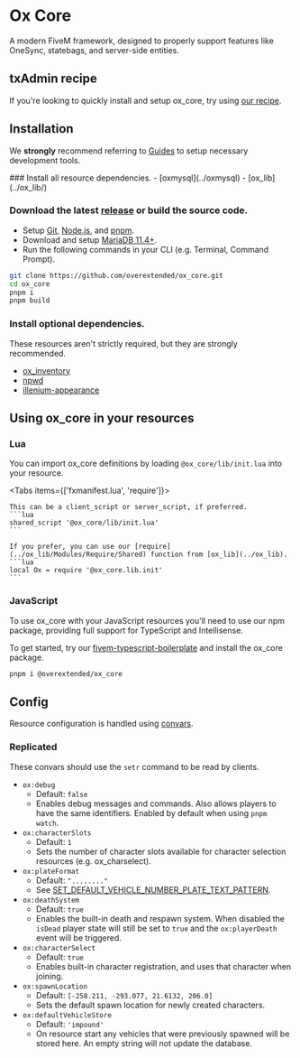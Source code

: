 
# Ox Core

<ResourceLinks repo="https://github.com/overextended/ox_core" />

A modern FiveM framework, designed to properly support features like OneSync, statebags, and server-side entities.

## txAdmin recipe

If you're looking to quickly install and setup ox_core, try using [our recipe](https://github.com/overextended/txAdminRecipe).

## Installation

<Callout type="info">

We **strongly** recommend referring to [Guides](../guides) to setup necessary development tools.

</Callout>

<Steps>
### Install all resource dependencies.
- [oxmysql](../oxmysql)
- [ox_lib](../ox_lib/)

### Download the latest [release](https://github.com/overextended/ox_core/releases/latest) or build the source code.

- Setup [Git](../guides/git), [Node.js](../guides/nodejs), and [pnpm](../guides/pnpm).
- Download and setup [MariaDB 11.4+](https://mariadb.com/downloads/community/community-server/).
- Run the following commands in your CLI (e.g. Terminal, Command Prompt).

```bash
git clone https://github.com/overextended/ox_core.git
cd ox_core
pnpm i
pnpm build
```

### Install optional dependencies.

These resources aren't strictly required, but they are strongly recommended.

- [ox_inventory](../ox_inventory/)
- [npwd](https://github.com/project-error/npwd)
- [illenium-appearance](https://github.com/iLLeniumStudios/illenium-appearance/archive/refs/heads/main.zip)

</Steps>

## Using ox_core in your resources

### Lua

You can import ox_core definitions by loading `@ox_core/lib/init.lua` into your resource.

<Tabs items={['fxmanifest.lua', 'require']}>
  <Tab>

    This can be a client_script or server_script, if preferred.
    ```lua
    shared_script '@ox_core/lib/init.lua'
    ```

  </Tab>
  <Tab>

    If you prefer, you can use our [require](../ox_lib/Modules/Require/Shared) function from [ox_lib](../ox_lib).
    ```lua
    local Ox = require '@ox_core.lib.init'
    ```

  </Tab>
</Tabs>

### JavaScript

To use ox_core with your JavaScript resources you'll need to use our npm package, providing full support for TypeScript and Intellisense.

<NpmButton link="https://www.npmjs.com/package/@overextended/ox_core" />

To get started, try our [fivem-typescript-boilerplate](https://github.com/overextended/fivem-typescript-boilerplate) and install the ox_core package.

```bash
pnpm i @overextended/ox_core
```

## Config

Resource configuration is handled using [convars](https://docs.fivem.net/docs/scripting-reference/convars/).

### Replicated

These convars should use the `setr` command to be read by clients.

- `ox:debug`
  - Default: `false`
  - Enables debug messages and commands. Also allows players to have the same identifiers. Enabled by default when using `pnpm watch`.
- `ox:characterSlots`
  - Default: `1`
  - Sets the number of character slots available for character selection resources (e.g. ox_charselect).
- `ox:plateFormat`
  - Default: `"........"`
  - See [SET_DEFAULT_VEHICLE_NUMBER_PLATE_TEXT_PATTERN](https://docs.fivem.net/natives/?_0x79780FD2).
- `ox:deathSystem`
  - Default: `true`
  - Enables the built-in death and respawn system. When disabled the `isDead` player state will still be set to `true` and the `ox:playerDeath` event will be triggered.
- `ox:characterSelect`
  - Default: `true`
  - Enables built-in character registration, and uses that character when joining.
- `ox:spawnLocation`
  - Default: `[-258.211, -293.077, 21.6132, 206.0]`
  - Sets the default spawn location for newly created characters.
- `ox:defaultVehicleStore`
  - Default: `'impound'`
  - On resource start any vehicles that were previously spawned will be stored here. An empty string will not update the database.
  
